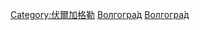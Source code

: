 [[Category:伏爾加格勒|Category:伏爾加格勒]]
[[Category:伏爾加格勒州人|Волгогра́д]]
[[Category:俄羅斯各城市出身人物|Волгогра́д]]